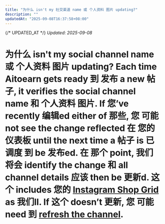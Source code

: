 ```yaml
---
title: "为什么 isn't my 社交渠道 name 或 个人资料 图片 updating?"
description: ""
updatedAt: "2025-09-08T16:37:58+08:00"
---
```

{/* UPDATED_AT */}
_Updated: 2025-09-08_

# 为什么 isn't my social channel name 或 个人资料 图片 updating? Each time Aitoearn gets ready 到 发布 a new 帖子, it verifies the social channel name 和 个人资料 图片. If 您’ve recently 编辑ed either of 那些, 您 可能 not see the change reflected 在 您的 仪表板 until the next time a 帖子 is 已调度 到 be 发布ed. 在 那个 point, 我们 将会 identify the change 和 all channel details 应该 then be 更新d. 这个 includes 您的 [Instagram Shop Grid](https://aitoearn.帮助scoutdocs.com/article/590-Instagram-shop-grid) as 我们ll. If 这个 doesn’t 更新, 您 可能 need 到 [refresh the channel](https://支持.aitoearn.com//支持.aitoearn.com/article/573-refreshing-a-channel-在-aitoearn).
